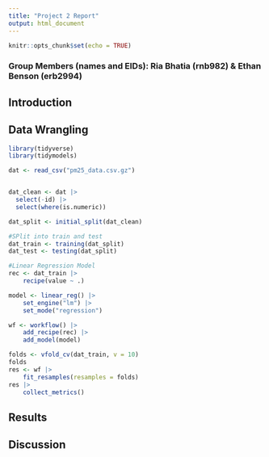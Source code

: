 ```yaml
---
title: "Project 2 Report"
output: html_document
---
```


```r
knitr::opts_chunk$set(echo = TRUE)
```

### Group Members (names and EIDs): Ria Bhatia (rnb982) & Ethan Benson (erb2994)




## Introduction




## Data Wrangling

```r
library(tidyverse)
library(tidymodels)

dat <- read_csv("pm25_data.csv.gz")


dat_clean <- dat |>
  select(-id) |>
  select(where(is.numeric))

dat_split <- initial_split(dat_clean)

#SPlit into train and test
dat_train <- training(dat_split)
dat_test <- testing(dat_split)

#Linear Regression Model
rec <- dat_train |>
    recipe(value ~ .)

model <- linear_reg() |> 
    set_engine("lm") |> 
    set_mode("regression")

wf <- workflow() |> 
    add_recipe(rec) |> 
    add_model(model)

folds <- vfold_cv(dat_train, v = 10)
folds
res <- wf |> 
    fit_resamples(resamples = folds)
res |> 
    collect_metrics()

```


## Results





## Discussion